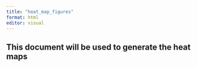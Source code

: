 ```yaml
---
title: "heat_map_figures"
format: html
editor: visual
---
```


## This document will be used to generate the heat maps
